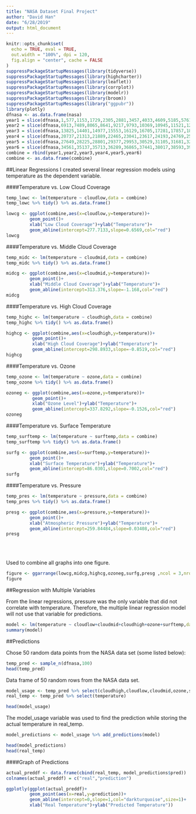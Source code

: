 ```yaml
---
title: "NASA Dataset Final Project"
author: "David Han"
date: "6/28/2019"
output: html_document
---
```


```r
knitr::opts_chunk$set(
  echo = TRUE, eval = TRUE,
  out.width = "100%", dpi = 120,
  fig.align = "center", cache = FALSE
)
suppressPackageStartupMessages(library(tidyverse))
suppressPackageStartupMessages(library(highcharter))
suppressPackageStartupMessages(library(leaflet))
suppressPackageStartupMessages(library(corrplot))
suppressPackageStartupMessages(library(modelr))
suppressPackageStartupMessages(library(broom))
suppressPackageStartupMessages(library("ggpubr"))
library(plotly)
dfnasa <- as.data.frame(nasa)
year1 = slice(dfnasa,1,577,1153,1729,2305,2881,3457,4033,4609,5185,5761,6337)
year2 = slice(dfnasa,6913,7489,8065,8641,9217,9793,10369,10945,11521,12097,12673,13249)
year3 = slice(dfnasa,13825,14401,14977,15553,16129,16705,17281,17857,18433,19009,19585,20161)
year4 = slice(dfnasa,20737,21313,21889,22465,23041,23617,24193,24769,25345,25921,26497,27073)
year5 = slice(dfnasa,27649,28225,28801,29377,29953,30529,31105,31681,32257,32833,33409,33985)
year6 = slice(dfnasa,34561,35137,35713,36289,36865,37441,38017,38593,39169,39745,40321,40897)
combine = rbind(year1,year2,year3,year4,year5,year6)
combine <- as.data.frame(combine)
```

##Linear Regressions
I created several linear regression models using temperature as the dependent variable. 

####Temperature vs. Low Cloud Coverage
```r
temp_lowc <- lm(temperature ~ cloudlow,data = combine)
temp_lowc %>% tidy() %>% as.data.frame()

lowcg <- ggplot(combine,aes(x=cloudlow,y=temperature))+
         geom_point()+
         xlab("Low Cloud Coverage")+ylab("Temperature")+
         geom_abline(intercept=277.7133,slope=0.6569,col="red")
lowcg
```

####Temperature vs. Middle Cloud Coverage
```r
temp_midc <- lm(temperature ~ cloudmid,data = combine)
temp_midc %>% tidy() %>% as.data.frame()

midcg <- ggplot(combine,aes(x=cloudmid,y=temperature))+
         geom_point()+
         xlab("Middle Cloud Coverage")+ylab("Temperature")+
         geom_abline(intercept=313.376,slope=-1.168,col="red")
midcg
```

####Temperature vs. High Cloud Coverage
```r
temp_highc <- lm(temperature ~ cloudhigh,data = combine)
temp_highc %>% tidy() %>% as.data.frame()

highcg <- ggplot(combine,aes(x=cloudhigh,y=temperature))+
          geom_point()+
          xlab("High Cloud Coverage")+ylab("Temperature")+
          geom_abline(intercept=298.8933,slope=-0.8519,col="red")
highcg
```

####Temperature vs. Ozone
```r
temp_ozone <- lm(temperature ~ ozone,data = combine)
temp_ozone %>% tidy() %>% as.data.frame()

ozoneg <- ggplot(combine,aes(x=ozone,y=temperature))+ 
          geom_point()+
          xlab("Ozone Level")+ylab("Temperature")+
          geom_abline(intercept=337.8292,slope=-0.1526,col="red")
ozoneg
```

####Temperature vs. Surface Temperature
```r
temp_surftemp <- lm(temperature ~ surftemp,data = combine)
temp_surftemp %>% tidy() %>% as.data.frame()

surfg <- ggplot(combine,aes(x=surftemp,y=temperature))+
         geom_point()+
         xlab("Surface Temperature")+ylab("Temperature")+
         geom_abline(intercept=86.0301,slope=0.7002,col="red")
surfg
```

####Temperature vs. Pressure
```r
temp_pres <- lm(temperature ~ pressure,data = combine)
temp_pres %>% tidy() %>% as.data.frame()

presg <- ggplot(combine,aes(x=pressure,y=temperature))+
         geom_point()+
         xlab("Atmospheric Pressure")+ylab("Temperature")+
         geom_abline(intercept=259.84484,slope=0.03408,col="red")
presg
```

<br><br>

Used to combine all graphs into one figure.
```r
figure <- ggarrange(lowcg,midcg,highcg,ozoneg,surfg,presg ,ncol = 3,nrow=2)
figure
```


##Regression with Multiple Variables

From the linear regressions, pressure was the only variable that did not correlate with temperature. Therefore, the multiple linear regression model will not use that variable for predictions.

```r
model <- lm(temperature ~ cloudlow+cloudmid+cloudhigh+ozone+surftemp,data=combine)
summary(model)
```

##Predictions

Chose 50 random data points from the NASA data set (some listed below):

```r
temp_pred <- sample_n(dfnasa,100) 
head(temp_pred)
```
Data frame of 50 random rows from the NASA data set.
<br>
```r
model_usage <- temp_pred %>% select(cloudhigh,cloudlow,cloudmid,ozone,surftemp)
real_temp <- temp_pred %>% select(temperature)

head(model_usage)
```
The model_usage variable was used to find the prediction while storing the actual temperature in real_temp.
<br>
```r
model_predictions <- model_usage %>% add_predictions(model)

head(model_predictions)
head(real_temp)
```

####Graph of Predictions

```r
actual_preddf <- data.frame(cbind(real_temp, model_predictions$pred))
colnames(actual_preddf) = c("real","prediction")

ggplotly(ggplot(actual_preddf)+
         geom_point(aes(x=real,y=prediction))+
         geom_abline(intercept=0,slope=1,col="darkturquoise",size=1)+
         xlab("Real Temperature")+ylab("Predicted Temperature"))
```
<br>


